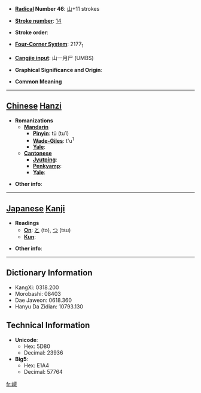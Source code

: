 * '''[[Wiktionary:Chinese radical index| Radical]] Number 46''': [[Wiktionary:Chinese radical index 山|山]]+11 strokes

* '''[[Wiktionary:Chinese total strokes index|Stroke number]]''': [[Wiktionary:Chinese total strokes index 14|14]]

* '''Stroke order''': 

* '''[[Wiktionary:Chinese four corner index|Four-Corner System]]''': 2177<sub>1</sub>

* '''[[Wiktionary:Chinese Cangjie index|Cangjie input]]''': 山一月尸 (UMBS)

* '''Graphical Significance and Origin''': 

* '''Common Meaning'''

----

== [[Chinese]] [[Hanzi]] ==

* '''Romanizations'''
** '''[[Mandarin]]'''
*** '''[[Pinyin]]''': tū (tu1)
*** '''[[Wade-Giles]]''': t'u<sup>1</sup>
*** '''[[Yale]]''': 
** '''[[Cantonese]]'''
*** '''[[Jyutping]]''':
*** '''[[Penkyamp]]''': 
*** '''[[Yale]]''': 

* '''Other info''': 

----

== [[Japanese]] [[Kanji]] ==

* '''Readings'''
** '''[[On]]''': [[と]] (to), [[つ]] (tsu)
** '''[[Kun]]''': 

* '''Other info''':  

----

== Dictionary Information ==

* KangXi: 0318.200
* Morobashi: 08403
* Dae Jaweon: 0618.360
* Hanyu Da Zidian: 10793.130

== Technical Information ==

* '''Unicode''':
** Hex: 5D80
** Decimal: 23936
* '''Big5''':
** Hex: E1A4
** Decimal: 57764

[[fr:嶀]]